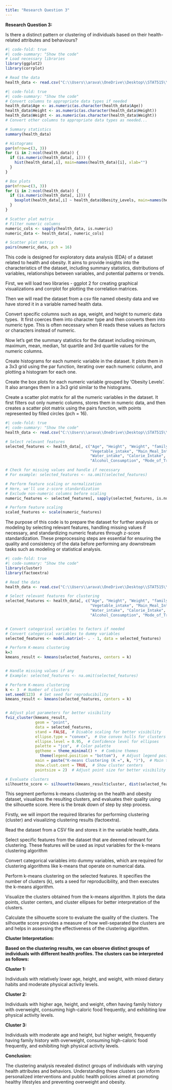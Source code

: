 ```yaml
---
title: "Research Question 3"
---
```


**Research Question 3:**

Is there a distinct pattern or clustering of individuals based on their health-related attributes and behaviours?

```r
#| code-fold: true
#| code-summary: "Show the code"
# Load necessary libraries
library(ggplot2)
library(corrplot)

# Read the data
health_data <- read.csv("C:\\Users\\arava\\OneDrive\\Desktop\\STAT515\\modified_obesity_data.csv")
```

```r
#| code-fold: true
#| code-summary: "Show the code"
# Convert columns to appropriate data types if needed
health_data$Age <- as.numeric(as.character(health_data$Age))
health_data$Height <- as.numeric(as.character(health_data$Height))
health_data$Weight <- as.numeric(as.character(health_data$Weight))
# Convert other columns to appropriate data types as needed...

# Summary statistics
summary(health_data)

# Histograms
par(mfrow=c(3, 3))
for (i in 2:ncol(health_data)) {
  if (is.numeric(health_data[, i])) {
    hist(health_data[,i], main=names(health_data)[i], xlab="")
  }
}

# Box plots
par(mfrow=c(3, 3))
for (i in 2:ncol(health_data)) {
  if (is.numeric(health_data[, i])) {
    boxplot(health_data[,i] ~ health_data$Obesity_Levels, main=names(health_data)[i], xlab="Obesity Levels", ylab=names(health_data)[i])
  }
}

# Scatter plot matrix
# Filter numeric columns
numeric_cols <- sapply(health_data, is.numeric)
numeric_data <- health_data[, numeric_cols]

# Scatter plot matrix
pairs(numeric_data, pch = 16)

```

This code is designed for exploratory data analysis (EDA) of a dataset related to health and obesity. It aims to provide insights into the characteristics of the dataset, including summary statistics, distributions of variables, relationships between variables, and potential patterns or trends.

First, we will load two libraries - ggplot 2 for creating graphical visualizations and corrplot for plotting the correlation matrices. 

Then we will read the dataset from a csv file named obesity data and we have stored it in a variable named health data. 

Convert specific columns such as age, weight, and height to numeric data types.  It first coerces them into character type and then converts them into numeric type. This is often necessary when R reads these values as factors or characters instead of numeric.

Now let's get the summary statistics for the dataset including minimum, maximum, mean, median, 1st quartile and 3rd quartile values for the numeric columns. 

Create histograms for each numeric variable in the dataset. It plots them in a 3x3 grid using the par function, iterating over each numeric column, and plotting a histogram for each one. 

Create the box plots for each numeric variable grouped by 'Obesity Levels'.  It also arranges them in a 3x3 grid similar to the histograms. 

Create a scatter plot matrix for all the numeric variables in the dataset. It first filters out only numeric columns, stores them in numeric data, and then creates a scatter plot matrix using the pairs function, with points represented by filled circles (pch = 16).

```r
#| code-fold: true
#| code-summary: "Show the code"
health_data <- read.csv("C:\\Users\\arava\\OneDrive\\Desktop\\STAT515\\modified_obesity_data.csv")

# Select relevant features
selected_features <- health_data[, c("Age", "Height", "Weight", "family_history_with_overweight", "Highcaloric_food", 
                                     "Vegetable_intake", "Main_Meal_Intake", "Food_between_meals", "Smoking_Habit", 
                                     "Water_intake", "Calorie_Intake", "PHYSICAL_Activity", "Technology_dependency", 
                                     "Alcohol_Consumption", "Mode_of_Transportation")]

# Check for missing values and handle if necessary
# For example: selected_features <- na.omit(selected_features)

# Perform feature scaling or normalization
# Here, we'll use z-score standardization
# Exclude non-numeric columns before scaling
numeric_features <- selected_features[, sapply(selected_features, is.numeric)]

# Perform feature scaling
scaled_features <- scale(numeric_features)

```

The purpose of this code is to prepare the dataset for further analysis or modeling by selecting relevant features, handling missing values if necessary, and standardizing numeric features through z-score standardization. These preprocessing steps are essential for ensuring the quality and consistency of the data before performing any downstream tasks such as modeling or statistical analysis.

```r
#| code-fold: true
#| code-summary: "Show the code"
library(cluster)
library(factoextra)

# Read the data
health_data <- read.csv("C:\\Users\\arava\\OneDrive\\Desktop\\STAT515\\modified_obesity_data.csv")  

# Select relevant features for clustering
selected_features <- health_data[, c("Age", "Height", "Weight", "family_history_with_overweight", "Highcaloric_food", 
                                     "Vegetable_intake", "Main_Meal_Intake", "Food_between_meals", "Smoking_Habit", 
                                     "Water_intake", "Calorie_Intake", "PHYSICAL_Activity", "Technology_dependency", 
                                     "Alcohol_Consumption", "Mode_of_Transportation")]


# Convert categorical variables to factors if needed
# Convert categorical variables to dummy variables
selected_features <- model.matrix(~ . - 1, data = selected_features)

# Perform K-means clustering
k=3
kmeans_result <- kmeans(selected_features, centers = k)


# Handle missing values if any
# Example: selected_features <- na.omit(selected_features)

# Perform K-means clustering
k <- 3  # Number of clusters
set.seed(123)  # Set seed for reproducibility
kmeans_result <- kmeans(selected_features, centers = k)


# Adjust plot parameters for better visibility
fviz_cluster(kmeans_result, 
             geom = "point", 
             data = selected_features, 
             stand = FALSE,  # Disable scaling for better visibility
             ellipse.type = "convex",  # Use convex hulls for clusters
             ellipse.level = 0.95,  # Confidence level for ellipses
             palette = "jco",  # Color palette
             ggtheme = theme_minimal() +  # Combine themes
               theme(legend.position = "bottom"),  # Adjust legend position
             main = paste("K-means Clustering (K =", k, ")"),  # Main title
             show.clust.cent = TRUE,  # Show cluster centers
             pointsize = 2)  # Adjust point size for better visibility

# Evaluate clusters
silhouette_score <- silhouette(kmeans_result$cluster, dist(selected_features))

```

This segment performs k-means clustering on the health and obesity dataset, visualizes the resulting clusters, and evaluates their quality using the silhouette score. Here is the break down of step by step process.

Firstly, we will import the required libraries for performing clustering (cluster) and visualizing clustering results (factoextra).

Read the dataset from a CSV file and stores it in the variable health_data.

Select specific features from the dataset that are deemed relevant for clustering. These features will be used as input variables for the k-means clustering algorithm

Convert categorical variables into dummy variables, which are required for clustering algorithms like k-means that operate on numerical data.

Perform k-means clustering on the selected features. It specifies the number of clusters (k), sets a seed for reproducibility, and then executes the k-means algorithm.

Visualize the clusters obtained from the k-means algorithm. It plots the data points, cluster centers, and cluster ellipses for better interpretation of the clusters.

Calculate the silhouette score to evaluate the quality of the clusters. The silhouette score provides a measure of how well-separated the clusters are and helps in assessing the effectiveness of the clustering algorithm.

**Cluster Interpretation:**

**Based on the clustering results, we can observe distinct groups of individuals with different health profiles. The clusters can be interpreted as follows:**

**Cluster 1:**

Individuals with relatively lower age, height, and weight, with mixed dietary habits and moderate physical activity levels.

**Cluster 2:**

Individuals with higher age, height, and weight, often having family history with overweight, consuming high-caloric food frequently, and exhibiting low physical activity levels.

**Cluster 3:**

Individuals with moderate age and height, but higher weight, frequently having family history with overweight, consuming high-caloric food frequently, and exhibiting high physical activity levels.

**Conclusion:**

The clustering analysis revealed distinct groups of individuals with varying health attributes and behaviors. Understanding these clusters can inform personalized interventions and public health policies aimed at promoting healthy lifestyles and preventing overweight and obesity.
